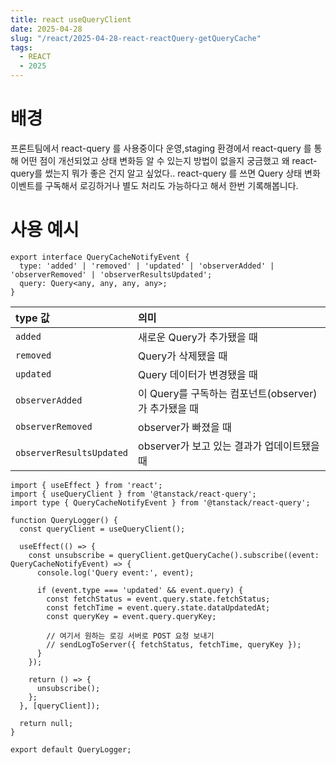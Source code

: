 ```yaml
---
title: react useQueryClient
date: 2025-04-28
slug: "/react/2025-04-28-react-reactQuery-getQueryCache"
tags:
  - REACT
  - 2025
---
```



# 배경
프론트팀에서 react-query 를 사용중이다
운영,staging 환경에서 react-query 를 통해
어떤 점이 개선되었고 상태 변화등 알 수 있는지
방법이 없을지 궁금했고
왜 react-query를 썼는지 뭐가 좋은 건지 알고 싶었다..
react-query 를 쓰면
Query 상태 변화 이벤트를 구독해서
로깅하거나 별도 처리도 가능하다고 해서
한번 기록해봅니다.

# 사용 예시
```
export interface QueryCacheNotifyEvent {
  type: 'added' | 'removed' | 'updated' | 'observerAdded' | 'observerRemoved' | 'observerResultsUpdated';
  query: Query<any, any, any, any>;
}
```

| type 값 | 의미 |
|:---|:---|
| `added` | 새로운 Query가 추가됐을 때 |
| `removed` | Query가 삭제됐을 때 |
| `updated` | Query 데이터가 변경됐을 때 |
| `observerAdded` | 이 Query를 구독하는 컴포넌트(observer)가 추가됐을 때 |
| `observerRemoved` | observer가 빠졌을 때 |
| `observerResultsUpdated` | observer가 보고 있는 결과가 업데이트됐을 때 |


```
import { useEffect } from 'react';
import { useQueryClient } from '@tanstack/react-query';
import type { QueryCacheNotifyEvent } from '@tanstack/react-query';

function QueryLogger() {
  const queryClient = useQueryClient();

  useEffect(() => {
    const unsubscribe = queryClient.getQueryCache().subscribe((event: QueryCacheNotifyEvent) => {
      console.log('Query event:', event);

      if (event.type === 'updated' && event.query) {
        const fetchStatus = event.query.state.fetchStatus;
        const fetchTime = event.query.state.dataUpdatedAt;
        const queryKey = event.query.queryKey;

        // 여기서 원하는 로깅 서버로 POST 요청 보내기
        // sendLogToServer({ fetchStatus, fetchTime, queryKey });
      }
    });

    return () => {
      unsubscribe();
    };
  }, [queryClient]);

  return null;
}

export default QueryLogger;

```

